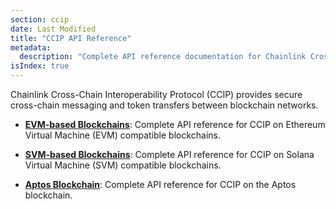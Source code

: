 ```yaml
---
section: ccip
date: Last Modified
title: "CCIP API Reference"
metadata:
  description: "Complete API reference documentation for Chainlink Cross-Chain Interoperability Protocol (CCIP). Access developer resources for EVM, SVM, and Aptos blockchains."
isIndex: true
---
```


Chainlink Cross-Chain Interoperability Protocol (CCIP) provides secure cross-chain messaging and token transfers between blockchain networks.

- **[EVM-based Blockchains](/ccip/api-reference/evm)**: Complete API reference for CCIP on Ethereum Virtual Machine (EVM) compatible blockchains.

- **[SVM-based Blockchains](/ccip/api-reference/svm)**: Complete API reference for CCIP on Solana Virtual Machine (SVM) compatible blockchains.

- **[Aptos Blockchain](/ccip/api-reference/aptos)**: Complete API reference for CCIP on the Aptos blockchain.
